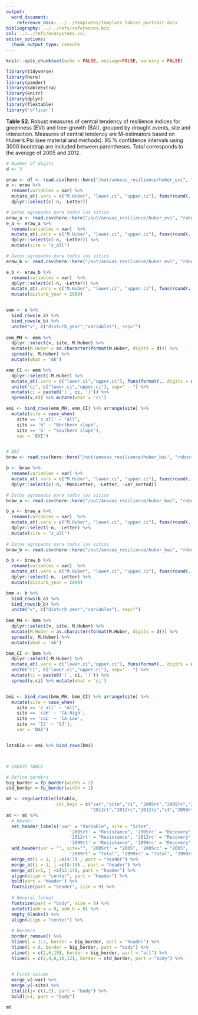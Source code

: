 ```yaml
---
output:
  word_document: 
    reference_docx: ../../templates/template_tables_portrait.docx
bibliography: ../../refs/references.bib
csl: ../../refs/ecosystems.csl
editor_options: 
  chunk_output_type: console
---
```


```r
knitr::opts_chunk$set(echo = FALSE, message=FALSE, warning = FALSE)
```


```r
library(tidyverse)
library(here)
library(pander)
library(kableExtra)
library(knitr)
library(dplyr)
library(flextable)
library('officer')
```


**Table S2.** Robust measures of central tendency of resilience indices for greenness (EVI) and tree-growth (BAI), grouped by drought events, site and interaction. Measures of central tendency are M-estimators based on Huber's Psi (see material and methods). 95 % confidence intervals using 3000 bootstrap are included between parentheses. *Total* corresponds to the average of 2005 and 2012.

```r

# Number of digits 
d <- 3

eraw <- df <- read.csv(here::here("/out/anovas_resilience/huber_evi", "robust_mhuber_agg.csv"), header = TRUE)
e <- eraw %>% 
  rename(variables = var) %>% 
  mutate_at(.vars = c("M.Huber", "lower.ci", "upper.ci"), funs(round(., d))) %>% 
  dplyr::select(c(-n, -Letter)) 

# Datos agrupados para todos los sitios 
eraw_a <- read.csv(here::here("/out/anovas_resilience/huber_evi", "robust_mhuber_agg_a.csv"), header = TRUE)
e_a <- eraw_a %>% 
  rename(variables = var)  %>% 
  mutate_at(.vars = c("M.Huber", "lower.ci", "upper.ci"), funs(round(., d))) %>% 
  dplyr::select(c(-n, -Letter)) %>%  
  mutate(site = "z_all") 

# Datos agrupados para todos los sitios 
eraw_b <- read.csv(here::here("/out/anovas_resilience/huber_evi", "robust_mhuber_agg_b.csv"), header = TRUE)

e_b <- eraw_b %>% 
  rename(variables = var)  %>% 
  dplyr::select(c(-n, -Letter)) %>%  
  mutate_at(.vars = c("M.Huber", "lower.ci", "upper.ci"), funs(round(., d))) %>%
  mutate(disturb_year = 2099) 


emm <- e %>% 
  bind_rows(e_a) %>%
  bind_rows(e_b) %>% 
  unite("v", c("disturb_year","variables"), sep="") 
  
emm_MH <- emm %>% 
  dplyr::select(v, site, M.Huber) %>% 
  mutate(M.Huber = as.character(format(M.Huber, digits = d))) %>% 
  spread(v, M.Huber) %>% 
  mutate(what = 'mh')

emm_CI <- emm %>% 
  dplyr::select(-M.Huber) %>% 
  mutate_at(.vars = c("lower.ci","upper.ci"), funs(format(., digits = d))) %>%  
  unite("ci", c("lower.ci","upper.ci"), sep=" - ") %>% 
  mutate(ci = paste0('(', ci, ')')) %>% 
  spread(v,ci) %>% mutate(what = 'ci')

emi <- bind_rows(emm_MH, emm_CI) %>% arrange(site) %>% 
  mutate(site = case_when(
    site == 'z_all' ~ "All",
    site == 'N' ~ "Northern slope", 
    site == 'S' ~ "Southern slope"),
    var = 'EVI') 


# BAI
braw <- read.csv(here::here("/out/anovas_resilience/huber_bai", "robust_mhuber.csv"), header = TRUE)

b <- braw %>% 
  rename(variables = var) %>% 
  mutate_at(.vars = c("M.Huber", "lower.ci", "upper.ci"), funs(round(., d))) %>% 
  dplyr::select(c(-n, -MonoLetter, -Letter, -var_sorted)) 

# Datos agrupados para todos los sitios 
braw_a <- read.csv(here::here("/out/anovas_resilience/huber_bai", "robust_mhuber_agg_a.csv"), header = TRUE)

b_a <- braw_a %>% 
  rename(variables = var)  %>% 
  mutate_at(.vars = c("M.Huber", "lower.ci", "upper.ci"), funs(round(., d))) %>% 
  dplyr::select(-n, -Letter) %>%  
  mutate(site = "z_all")
  
# Datos agrupados para todos los sitios 
braw_b <- read.csv(here::here("/out/anovas_resilience/huber_bai", "robust_mhuber_agg_b.csv"), header = TRUE)

b_b <- braw_b %>% 
  rename(variables = var)  %>% 
  mutate_at(.vars = c("M.Huber", "lower.ci", "upper.ci"), funs(round(., d))) %>% 
  dplyr::select(-n, -Letter) %>% 
  mutate(disturb_year = 2099) 

bmm <- b %>% 
  bind_rows(b_a) %>%
  bind_rows(b_b) %>% 
  unite("v", c("disturb_year","variables"), sep="") 
  
bmm_MH <- bmm %>% 
  dplyr::select(v, site, M.Huber) %>% 
  mutate(M.Huber = as.character(format(M.Huber, digits = d))) %>% 
  spread(v, M.Huber) %>% 
  mutate(what = 'mh')

bmm_CI <- bmm %>% 
  dplyr::select(-M.Huber) %>% 
  mutate_at(.vars = c("lower.ci","upper.ci"), funs(format(., digits = d))) %>%  
  unite("ci", c("lower.ci","upper.ci"), sep=" - ") %>% 
  mutate(ci = paste0('(', ci, ')')) %>% 
  spread(v,ci) %>% mutate(what = 'ci')


bmi <- bind_rows(bmm_MH, bmm_CI) %>% arrange(site) %>% 
  mutate(site = case_when(
    site == 'z_all' ~ "All",
    site == 'caH' ~ 'CA-High', 
    site == 'caL' ~ 'CA-Low',
    site == 'SJ' ~ 'SJ'), 
    var = 'BAI') 


latabla <- emi %>% bind_rows(bmi)



# CREATE TABLE 

# Define borders
big_border = fp_border(width = 2)
std_border = fp_border(width = 1)

mt <- regulartable(latabla,
                   col_keys = c("var","site","c1", "2005rt","2005rc","2005rs", "c2",
                                "2012rt","2012rc","2012rs","c3","2099rt","2099rc", "2099rs"))
mt <- mt %>% 
  # Header 
  set_header_labels('var' = "Variable", site = "Sites", 
                        '2005rt' = "Resistance", '2005rc' = "Recovery", '2005rs' = "Resilience",
                        '2012rt' = "Resistance", '2012rc' = "Recovery", '2012rs' = "Resilience",
                        '2099rt' = "Resistance", '2099rc' = "Recovery", '2099rs' = "Resilience") %>% 
  add_header(var = "", site="", '2005rt' = "2005", '2005rc' = "2005", '2005rs' = "2005",'2012rt' = "2012", '2012rc' = "2012", '2012rs' = "2012",
                        '2099rt' = "Total", '2099rc' = "Total", '2099rs' = "Total", top = TRUE) %>% 
  merge_at(i = 1, j =c(4:7) , part = "header") %>% 
  merge_at(i = 1, j =c(8:10) , part = "header") %>%
  merge_at(i=1, j =c(12:14), part = "header") %>% 
  align(align = "center", part = "header") %>% 
  bold(part = 'header') %>% 
  fontsize(part = "header", size = 9) %>% 
  
  # General format 
  fontsize(part = "body", size = 8) %>% 
  autofit(add_w = 0, add_h = 0) %>% 
  empty_blanks() %>% 
  align(align = "center") %>% 
  
  # Borders 
  border_remove() %>% 
  hline(i = 1:2, border = big_border, part = "header") %>% 
  hline(i = 6, border = big_border, part = "body") %>% 
  vline(j = c(2,6,10), border = big_border, part = "all") %>% 
  hline(i = c(2,4,8,10,12), border = std_border, part = "body") %>% 
  

  # First column 
  merge_v(~var) %>% 
  merge_v(~site) %>% 
  italic(j= c(1,2), part = "body") %>% 
  bold(j=1, part = "body")

mt 
```
  





